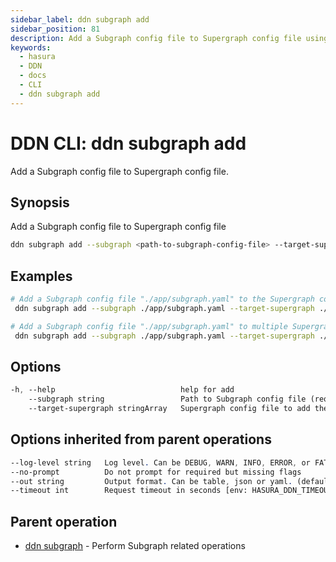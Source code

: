 ```yaml
---
sidebar_label: ddn subgraph add
sidebar_position: 81
description: Add a Subgraph config file to Supergraph config file using the DDN CLI
keywords:
  - hasura
  - DDN
  - docs
  - CLI
  - ddn subgraph add
---
```


# DDN CLI: ddn subgraph add

Add a Subgraph config file to Supergraph config file.

## Synopsis

Add a Subgraph config file to Supergraph config file

```bash
ddn subgraph add --subgraph <path-to-subgraph-config-file> --target-supergraph <path-to-supergraph-config-file> [flags]
```

## Examples

```bash
# Add a Subgraph config file "./app/subgraph.yaml" to the Supergraph config file "./supergraph.yaml"
 ddn subgraph add --subgraph ./app/subgraph.yaml --target-supergraph ./supergraph.yaml

# Add a Subgraph config file "./app/subgraph.yaml" to multiple Supergraph config files"
 ddn subgraph add --subgraph ./app/subgraph.yaml --target-supergraph ./supergraph.stg.yaml --target-supergraph ./supergraph.prod.yaml
```

## Options

```sass
-h, --help                            help for add
    --subgraph string                 Path to Subgraph config file (required)
    --target-supergraph stringArray   Supergraph config file to add the Subgraph. Can be repeated to provide multiple Supergraph config files (required)
```

## Options inherited from parent operations

```sass
--log-level string   Log level. Can be DEBUG, WARN, INFO, ERROR, or FATAL. (default "INFO")
--no-prompt          Do not prompt for required but missing flags
--out string         Output format. Can be table, json or yaml. (default "table")
--timeout int        Request timeout in seconds [env: HASURA_DDN_TIMEOUT] (default 100)
```

## Parent operation

- [ddn subgraph](/reference/cli/commands/ddn_subgraph) - Perform Subgraph related operations
